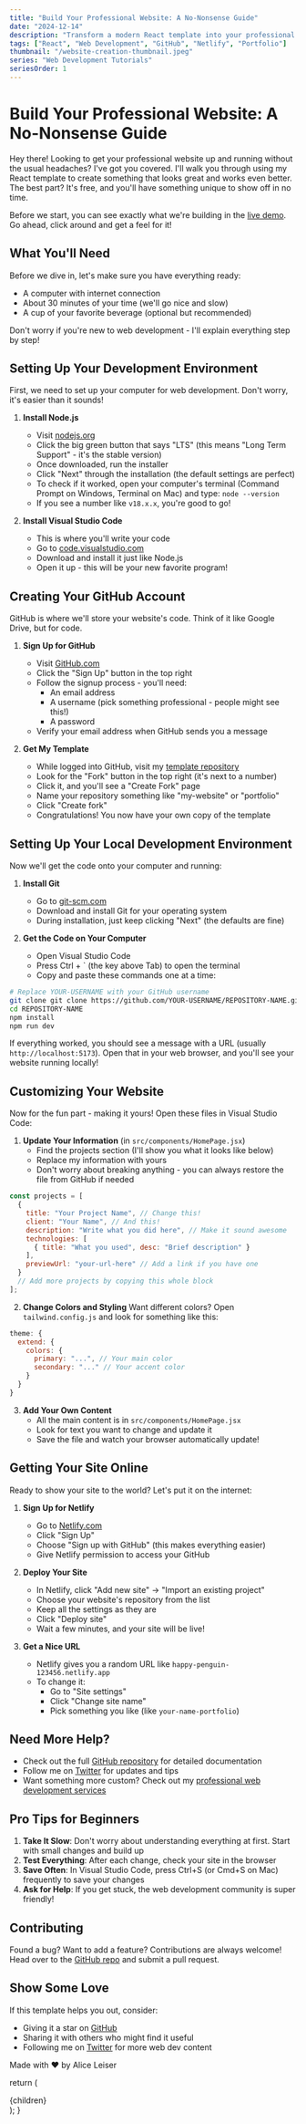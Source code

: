 ```yaml
---
title: "Build Your Professional Website: A No-Nonsense Guide"
date: "2024-12-14"
description: "Transform a modern React template into your professional website - complete with slick gradients, smooth animations, and zero hassle deployment. Perfect for beginners!"
tags: ["React", "Web Development", "GitHub", "Netlify", "Portfolio"]
thumbnail: "/website-creation-thumbnail.jpeg"
series: "Web Development Tutorials"
seriesOrder: 1
---
```


# Build Your Professional Website: A No-Nonsense Guide

Hey there! Looking to get your professional website up and running without the usual headaches? I've got you covered. I'll walk you through using my React template to create something that looks great and works even better. The best part? It's free, and you'll have something unique to show off in no time.

Before we start, you can see exactly what we're building in the [live demo](https://react-vite-alikeldev.netlify.app/). Go ahead, click around and get a feel for it!

## What You'll Need

Before we dive in, let's make sure you have everything ready:

- A computer with internet connection
- About 30 minutes of your time (we'll go nice and slow)
- A cup of your favorite beverage (optional but recommended)

Don't worry if you're new to web development - I'll explain everything step by step!

## Setting Up Your Development Environment

First, we need to set up your computer for web development. Don't worry, it's easier than it sounds!

1. **Install Node.js**
   - Visit [nodejs.org](https://nodejs.org)
   - Click the big green button that says "LTS" (this means "Long Term Support" - it's the stable version)
   - Once downloaded, run the installer
   - Click "Next" through the installation (the default settings are perfect)
   - To check if it worked, open your computer's terminal (Command Prompt on Windows, Terminal on Mac) and type: `node --version`
   - If you see a number like `v18.x.x`, you're good to go!

2. **Install Visual Studio Code**
   - This is where you'll write your code
   - Go to [code.visualstudio.com](https://code.visualstudio.com)
   - Download and install it just like Node.js
   - Open it up - this will be your new favorite program!

## Creating Your GitHub Account

GitHub is where we'll store your website's code. Think of it like Google Drive, but for code.

1. **Sign Up for GitHub**
   - Visit [GitHub.com](https://github.com)
   - Click the "Sign Up" button in the top right
   - Follow the signup process - you'll need:
     - An email address
     - A username (pick something professional - people might see this!)
     - A password
   - Verify your email address when GitHub sends you a message

2. **Get My Template**
   - While logged into GitHub, visit my [template repository](https://github.com/AliKelDev/ReactViteTemplate)
   - Look for the "Fork" button in the top right (it's next to a number)
   - Click it, and you'll see a "Create Fork" page
   - Name your repository something like "my-website" or "portfolio"
   - Click "Create fork"
   - Congratulations! You now have your own copy of the template

## Setting Up Your Local Development Environment

Now we'll get the code onto your computer and running:

1. **Install Git**
   - Go to [git-scm.com](https://git-scm.com)
   - Download and install Git for your operating system
   - During installation, just keep clicking "Next" (the defaults are fine)

2. **Get the Code on Your Computer**
   - Open Visual Studio Code
   - Press Ctrl + ` (the key above Tab) to open the terminal
   - Copy and paste these commands one at a time:

```bash
# Replace YOUR-USERNAME with your GitHub username
git clone git clone https://github.com/YOUR-USERNAME/REPOSITORY-NAME.git
cd REPOSITORY-NAME
npm install
npm run dev
```

If everything worked, you should see a message with a URL (usually `http://localhost:5173`). Open that in your web browser, and you'll see your website running locally!

## Customizing Your Website

Now for the fun part - making it yours! Open these files in Visual Studio Code:

1. **Update Your Information** (in `src/components/HomePage.jsx`)
   - Find the projects section (I'll show you what it looks like below)
   - Replace my information with yours
   - Don't worry about breaking anything - you can always restore the file from GitHub if needed

```javascript
const projects = [
  {
    title: "Your Project Name", // Change this!
    client: "Your Name", // And this!
    description: "Write what you did here", // Make it sound awesome
    technologies: [
      { title: "What you used", desc: "Brief description" }
    ],
    previewUrl: "your-url-here" // Add a link if you have one
  }
  // Add more projects by copying this whole block
];
```

2. **Change Colors and Styling**
   Want different colors? Open `tailwind.config.js` and look for something like this:

```javascript
theme: {
  extend: {
    colors: {
      primary: "...", // Your main color
      secondary: "..." // Your accent color
    }
  }
}
```

3. **Add Your Own Content**
   - All the main content is in `src/components/HomePage.jsx`
   - Look for text you want to change and update it
   - Save the file and watch your browser automatically update!

## Getting Your Site Online

Ready to show your site to the world? Let's put it on the internet:

1. **Sign Up for Netlify**
   - Go to [Netlify.com](https://netlify.com)
   - Click "Sign Up"
   - Choose "Sign up with GitHub" (this makes everything easier)
   - Give Netlify permission to access your GitHub

2. **Deploy Your Site**
   - In Netlify, click "Add new site" → "Import an existing project"
   - Choose your website's repository from the list
   - Keep all the settings as they are
   - Click "Deploy site"
   - Wait a few minutes, and your site will be live!

3. **Get a Nice URL**
   - Netlify gives you a random URL like `happy-penguin-123456.netlify.app`
   - To change it:
     - Go to "Site settings"
     - Click "Change site name"
     - Pick something you like (like `your-name-portfolio`)

## Need More Help?

- Check out the full [GitHub repository](https://github.com/AliKelDev/ReactViteTemplate) for detailed documentation
- Follow me on [Twitter](https://x.com/AliLeisR) for updates and tips
- Want something more custom? Check out my [professional web development services](https://webpixelle3.netlify.app/)

## Pro Tips for Beginners

1. **Take It Slow**: Don't worry about understanding everything at first. Start with small changes and build up
2. **Test Everything**: After each change, check your site in the browser
3. **Save Often**: In Visual Studio Code, press Ctrl+S (or Cmd+S on Mac) frequently to save your changes
4. **Ask for Help**: If you get stuck, the web development community is super friendly!

## Contributing

Found a bug? Want to add a feature? Contributions are always welcome! Head over to the [GitHub repo](https://github.com/AliKelDev/ReactViteTemplate) and submit a pull request.

## Show Some Love

If this template helps you out, consider:
- Giving it a star on [GitHub](https://github.com/AliKelDev/ReactViteTemplate)
- Sharing it with others who might find it useful
- Following me on [Twitter](https://x.com/AliLeisR) for more web dev content

Made with ❤️ by Alice Leiser

  return (
    <div className="prose prose-invert max-w-none">
      {children}
    </div>
  );
}